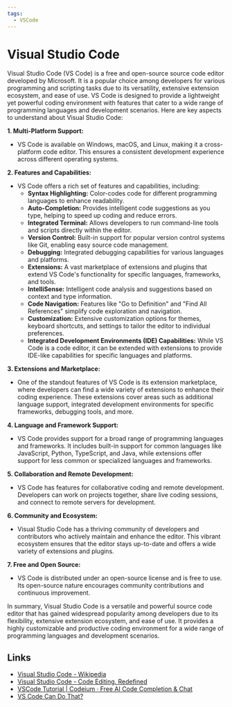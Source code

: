 ```yaml
---
tags:
  - VSCode
---
```


# Visual Studio Code

Visual Studio Code (VS Code) is a free and open-source source code editor developed by Microsoft. It is a popular choice among developers for various programming and scripting tasks due to its versatility, extensive extension ecosystem, and ease of use. VS Code is designed to provide a lightweight yet powerful coding environment with features that cater to a wide range of programming languages and development scenarios. Here are key aspects to understand about Visual Studio Code:

**1. Multi-Platform Support:**

- VS Code is available on Windows, macOS, and Linux, making it a cross-platform code editor. This ensures a consistent development experience across different operating systems.

**2. Features and Capabilities:**

- VS Code offers a rich set of features and capabilities, including:
  - **Syntax Highlighting:** Color-codes code for different programming languages to enhance readability.
  - **Auto-Completion:** Provides intelligent code suggestions as you type, helping to speed up coding and reduce errors.
  - **Integrated Terminal:** Allows developers to run command-line tools and scripts directly within the editor.
  - **Version Control:** Built-in support for popular version control systems like Git, enabling easy source code management.
  - **Debugging:** Integrated debugging capabilities for various languages and platforms.
  - **Extensions:** A vast marketplace of extensions and plugins that extend VS Code's functionality for specific languages, frameworks, and tools.
  - **IntelliSense:** Intelligent code analysis and suggestions based on context and type information.
  - **Code Navigation:** Features like "Go to Definition" and "Find All References" simplify code exploration and navigation.
  - **Customization:** Extensive customization options for themes, keyboard shortcuts, and settings to tailor the editor to individual preferences.
  - **Integrated Development Environments (IDE) Capabilities:** While VS Code is a code editor, it can be extended with extensions to provide IDE-like capabilities for specific languages and platforms.

**3. Extensions and Marketplace:**

- One of the standout features of VS Code is its extension marketplace, where developers can find a wide variety of extensions to enhance their coding experience. These extensions cover areas such as additional language support, integrated development environments for specific frameworks, debugging tools, and more.

**4. Language and Framework Support:**

- VS Code provides support for a broad range of programming languages and frameworks. It includes built-in support for common languages like JavaScript, Python, TypeScript, and Java, while extensions offer support for less common or specialized languages and frameworks.

**5. Collaboration and Remote Development:**

- VS Code has features for collaborative coding and remote development. Developers can work on projects together, share live coding sessions, and connect to remote servers for development.

**6. Community and Ecosystem:**

- Visual Studio Code has a thriving community of developers and contributors who actively maintain and enhance the editor. This vibrant ecosystem ensures that the editor stays up-to-date and offers a wide variety of extensions and plugins.

**7. Free and Open Source:**

- VS Code is distributed under an open-source license and is free to use. Its open-source nature encourages community contributions and continuous improvement.

In summary, Visual Studio Code is a versatile and powerful source code editor that has gained widespread popularity among developers due to its flexibility, extensive extension ecosystem, and ease of use. It provides a highly customizable and productive coding environment for a wide range of programming languages and development scenarios.

## Links

- [Visual Studio Code - Wikipedia](https://en.wikipedia.org/wiki/Visual_Studio_Code)
- [Visual Studio Code - Code Editing. Redefined](https://code.visualstudio.com/)
- [VSCode Tutorial | Codeium · Free AI Code Completion & Chat](https://codeium.com/vscode_tutorial)
- [VS Code Can Do That?](https://www.vscodecandothat.com/)
